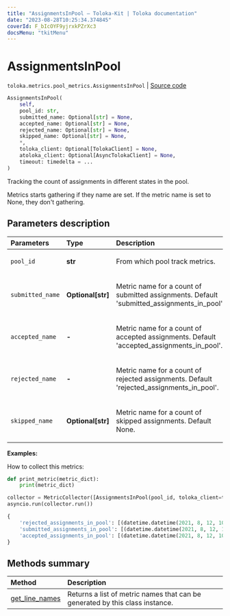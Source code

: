 ```yaml
---
title: "AssignmentsInPool — Toloka-Kit | Toloka documentation"
date: "2023-08-28T10:25:34.374845"
coverId: F_bIcOYF9yjrxkPZrXc3
docsMenu: "tkitMenu"
---
```


# AssignmentsInPool

`toloka.metrics.pool_metrics.AssignmentsInPool` | [Source code](https://github.com/Toloka/toloka-kit/blob/v1.2.1/src/metrics/pool_metrics.py#L212)

```python
AssignmentsInPool(
    self,
    pool_id: str,
    submitted_name: Optional[str] = None,
    accepted_name: Optional[str] = None,
    rejected_name: Optional[str] = None,
    skipped_name: Optional[str] = None,
    *,
    toloka_client: Optional[TolokaClient] = None,
    atoloka_client: Optional[AsyncTolokaClient] = None,
    timeout: timedelta = ...
)
```

Tracking the count of assignments in different states in the pool.

Metrics starts gathering if they name are set. If the metric name is set to None, they don't gathering.

## Parameters description

| Parameters | Type | Description |
| :----------| :----| :-----------|
`pool_id`|**str**|<p>From which pool track metrics.</p>
`submitted_name`|**Optional\[str\]**|<p>Metric name for a count of submitted assignments. Default 'submitted_assignments_in_pool'.</p>
`accepted_name `|**-**|<p>Metric name for a count of accepted assignments. Default 'accepted_assignments_in_pool'.</p>
`rejected_name `|**-**|<p>Metric name for a count of rejected assignments. Default 'rejected_assignments_in_pool'.</p>
`skipped_name`|**Optional\[str\]**|<p>Metric name for a count of skipped assignments. Default None.</p>

**Examples:**

How to collect this metrics:

```python
def print_metric(metric_dict):
    print(metric_dict)

collector = MetricCollector([AssignmentsInPool(pool_id, toloka_client=toloka_client)], print_metric)
asyncio.run(collector.run())
```

```python
{
    'rejected_assignments_in_pool': [(datetime.datetime(2021, 8, 12, 10, 4, 44, 895232), 0)],
    'submitted_assignments_in_pool': [(datetime.datetime(2021, 8, 12, 10, 4, 45, 321904), 75)],
    'accepted_assignments_in_pool': [(datetime.datetime(2021, 8, 12, 10, 4, 45, 951156), 75)],
}
```

## Methods summary

| Method | Description |
| :------| :-----------|
[get_line_names](/docs/toloka-kit/reference/toloka.metrics.pool_metrics.AssignmentsInPool.get_line_names)| Returns a list of metric names that can be generated by this class instance.